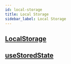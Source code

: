 ```yaml
---
id: local-storage
title: Local Storage
sidebar_label: Local Storage
---
```


## [LocalStorage](https://github.com/UW-Macrostrat/ui-components/blob/master/src/util/local-storage.ts#L3)

## [useStoredState](https://github.com/UW-Macrostrat/ui-components/blob/master/src/util/local-storage.ts#L25)
